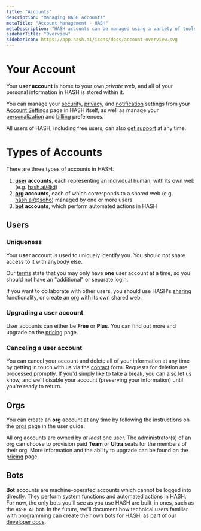 ```yaml
---
title: "Accounts"
description: "Managing HASH accounts"
metaTitle: "Account Management - HASH"
metaDescription: "HASH accounts can be managed using a variety of tools."
sidebarTitle: "Overview"
sidebarIcon: https://app.hash.ai/icons/docs/account-overview.svg
---
```


# Your Account

Your **user account** is home to your own _private web_, and all of your personal information in HASH is stored within it.

You can manage your [security](/guide/account/security), [privacy](/guide/account/privacy), and [notification](/guide/account/notifications) settings from your [Account Settings](http://app.hash.ai/settings) page in HASH itself, as well as manage your [personalization](/guide/account/personalization) and [billing](/guide/account/billing) preferences.

All users of HASH, including free users, can also [get support](/guide/account/support) at any time.

# Types of Accounts

There are three types of accounts in HASH:

1. **[user](#users) accounts**, each representing an individual human, with its own web (e.g. [hash.ai/@d](https://app.hash.ai/@d))
1. **[org](#orgs) accounts**, each of which corresponds to a shared web (e.g. [hash.ai/@soho](https://app.hash.ai/@soho)) managed by one or more users
1. **[bot](#bots) accounts**, which perform automated actions in HASH

## Users

### Uniqueness

Your **user** account is used to uniquely identify you. You should not share access to it with anybody else.

Our [terms](/legal/terms) state that you may only have **one** user account at a time, so you should not have an "additional" or separate login.

If you want to collaborate with other users, you should use HASH's [sharing](/guide/sharing) functionality, or create an [org](/guide/orgs) with its own shared web.

### Upgrading a user account

User accounts can either be **Free** or **Plus**. You can find out more and upgrade on the [pricing](/pricing) page.

### Canceling a user account

You can cancel your account and delete all of your information at any time by getting in touch with us via the [contact](/contact) form. Requests for deletion are processed promptly. If you'd simply like to take a break, you can also let us know, and we'll disable your account (preserving your information) until you're ready to return.

## Orgs

You can create an **org** account at any time by following the instructions on the [orgs](/guide/webs/org) page in the user guide.

All org accounts are owned by _at least_ one user. The administrator(s) of an org can choose to provision paid **Team** or **Ultra** seats for the members of their org. More information and the ability to upgrade can be found on the [pricing](/pricing) page.

## Bots

**Bot** accounts are machine-operated accounts which cannot be logged into directly. They perform system functions and automated actions in HASH. For now, the only bots you'll see as you use HASH are built-in ones, such as the `HASH AI` bot. In the future, we'll document how technical users familiar with programming can create their own bots for HASH, as part of our [developer docs](https://hash.dev/docs).